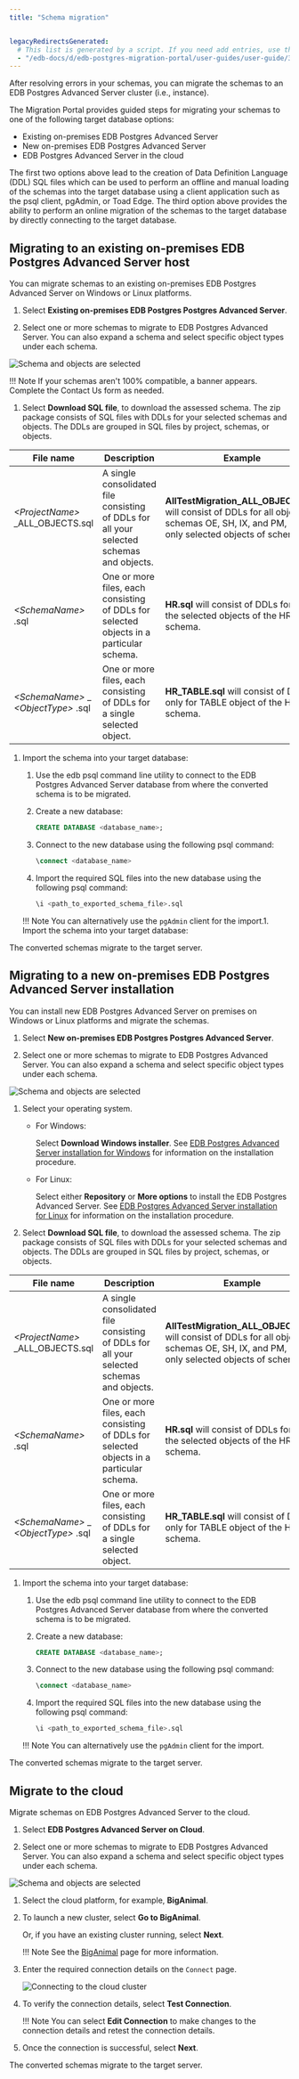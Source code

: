 ```yaml
---
title: "Schema migration"


legacyRedirectsGenerated:
  # This list is generated by a script. If you need add entries, use the `legacyRedirects` key.
  - "/edb-docs/d/edb-postgres-migration-portal/user-guides/user-guide/3.0.1/mp_schema_migration.html"
---
```


<div id="mp_schema_migration" class="registered_link"></div>


After resolving errors in your schemas, you can migrate the schemas to an EDB Postgres Advanced Server cluster (i.e., instance).

The Migration Portal provides guided steps for migrating your schemas to one of the following target database options:

-   Existing on-premises EDB Postgres Advanced Server
-   New on-premises EDB Postgres Advanced Server
-   EDB Postgres Advanced Server in the cloud

The first two options above lead to the creation of Data Definition Language (DDL) SQL files which can be used to perform an offline and manual loading of the schemas into the target database using a client application such as the psql client, pgAdmin, or Toad Edge. The third option above provides the ability to perform an online migration of the schemas to the target database by directly connecting to the target database.

<div id="existing_on_premises_edb_advanced_server" class="registered_link"></div>

## Migrating to an existing on-premises EDB Postgres Advanced Server host

You can migrate schemas to an existing on-premises EDB Postgres Advanced Server on Windows or Linux platforms.

1. Select **Existing on-premises EDB Postgres Postgres Advanced Server**.

1. Select one or more schemas to migrate to EDB Postgres Advanced Server. You can also expand a schema and select specific object types under each schema.
 
 ![Schema and objects are selected](../images/schema_object_selection.png)

 !!! Note
     If your schemas aren't 100% compatible, a banner appears. Complete the Contact Us form as needed.

1. Select **Download SQL file**, to download the assessed schema. The zip package consists of SQL files with DDLs for your selected schemas and objects. The DDLs are grouped in SQL files by project, schemas, or objects.

 | File name                              | Description                                                                              | Example                                                                         |
 |------------------------------------------------|------------------------------------------------------------------------------------------|---------------------------------------------------------------------------------|
 | *&lt;ProjectName>* _ALL_OBJECTS.sql            | A single consolidated file consisting of DDLs for all your selected schemas and objects. | **AllTestMigration_ALL_OBJECTS.sql** will consist of DDLs for all objects of schemas OE, SH, IX, and PM, and only selected objects of schema HR.                                                                            |
 | *&lt;SchemaName>* .sql                         | One or more files, each consisting of DDLs for selected objects in a particular schema.  | **HR.sql**  will consist of DDLs for all the selected objects of the HR schema. |
 | *&lt;SchemaName>* &#95; *&lt;ObjectType>* .sql | One or more files, each consisting of DDLs for a single selected object.                 | **HR_TABLE.sql**  will consist of DDLs only for TABLE object of the HR schema. |

1. Import the schema into your target database:

   1. Use the edb psql command line utility to connect to the EDB Postgres Advanced Server database from where the converted schema is to be migrated. 

   1. Create a new database:

      ```SQL
      CREATE DATABASE <database_name>;
      ```

   1. Connect to the new database using the following psql command:

      ```SQL
      \connect <database_name>
      ```

   1. Import the required SQL files into the new database using the following psql command:

      ```SQL
      \i <path_to_exported_schema_file>.sql
      ```

     !!! Note
     You can alternatively use the `pgAdmin` client for the import.1. Import the schema into your target database:

The converted schemas migrate to the target server.


<div id="new_on_premises_edb_advanced_server" class="registered_link"></div>

## Migrating to a new on-premises EDB Postgres Advanced Server installation

You can install new EDB Postgres Advanced Server on premises on Windows or Linux platforms and migrate the schemas.

1. Select **New on-premises EDB Postgres Postgres Advanced Server**.

1. Select one or more schemas to migrate to EDB Postgres Advanced Server. You can also expand a schema and select specific object types under each schema.
 
 ![Schema and objects are selected](../images/schema_object_selection.png)

1. Select your operating system.
 
   - For Windows:
   
     Select **Download Windows installer**. See [EDB Postgres Advanced Server installation  for Windows](/epas/14/epas_inst_windows) for information on the installation procedure.

   - For Linux: 
   
     Select either **Repository** or **More options** to install the EDB Postgres Advanced Server. See [EDB Postgres Advanced Server installation for Linux](/epas/14/epas_inst_linux/index.mdx) for information on the installation procedure.

1.  Select **Download SQL file**, to download the assessed schema. The zip package consists of SQL files with DDLs for your selected schemas and objects. The DDLs are grouped in SQL files by project, schemas, or objects.

 | File name                              | Description                                                                              | Example                                                                         |
 |------------------------------------------------|------------------------------------------------------------------------------------------|---------------------------------------------------------------------------------|
 | *&lt;ProjectName>* _ALL_OBJECTS.sql            | A single consolidated file consisting of DDLs for all your selected schemas and objects. | **AllTestMigration_ALL_OBJECTS.sql** will consist of DDLs for all objects of schemas OE, SH, IX, and PM, and only selected objects of schema HR.                                                                            |
 | *&lt;SchemaName>* .sql                         | One or more files, each consisting of DDLs for selected objects in a particular schema.  | **HR.sql**  will consist of DDLs for all the selected objects of the HR schema. |
 | *&lt;SchemaName>* &#95; *&lt;ObjectType>* .sql | One or more files, each consisting of DDLs for a single selected object.                 | **HR_TABLE.sql**  will consist of DDLs only for TABLE object of the HR schema. |

1. Import the schema into your target database:

   1. Use the edb psql command line utility to connect to the EDB Postgres Advanced Server database from where the converted schema is to be migrated. 

   1. Create a new database:

      ```SQL
      CREATE DATABASE <database_name>;
      ```

   1. Connect to the new database using the following psql command:

      ```SQL
      \connect <database_name>
      ```

   1. Import the required SQL files into the new database using the following psql command:

      ```SQL
      \i <path_to_exported_schema_file>.sql
      ```

     !!! Note
     You can alternatively use the `pgAdmin` client for the import.

The converted schemas migrate to the target server.

## Migrate to the cloud

Migrate schemas on EDB Postgres Advanced Server to the cloud.

1. Select **EDB Postgres Advanced Server on Cloud**.

1. Select one or more schemas to migrate to EDB Postgres Advanced Server. You can also expand a schema and select specific object types under each schema.
 
 ![Schema and objects are selected](../images/schema_object_selection.png)

1. Select the cloud platform, for example, **BigAnimal**.

1. To launch a new cluster, select **Go to BigAnimal**.
 
    Or, if you have an existing cluster running, select **Next**.

    !!! Note
    See the [BigAnimal](https://www.enterprisedb.com/edb-cloud) page for more information.

1. Enter the required connection details on the `Connect` page.

    ![Connecting to the cloud cluster](../images/mp_migrate_cloud_connection_updated.png)

1. To verify the connection details, select **Test Connection**.

    !!! Note
    You can select **Edit Connection** to make changes to the connection details and retest the connection details.

1. Once the connection is successful, select **Next**.

The converted schemas migrate to the target server.


